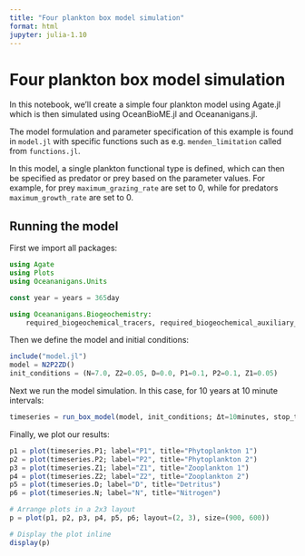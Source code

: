 ```yaml
---
title: "Four plankton box model simulation"
format: html
jupyter: julia-1.10
---
```


# Four plankton box model simulation

In this notebook, we'll create a simple four plankton model using Agate.jl which is then simulated using OceanBioME.jl and Oceananigans.jl.

The model formulation and parameter specification of this example is found in `model.jl` with specific functions such as e.g. `menden_limitation` called from `functions.jl`.

In this model, a single plankton functional type is defined, which can then be specified as predator or prey based on the parameter values. For example, for prey `maximum_grazing_rate` are set to 0, while for predators `maximum_growth_rate` are set to 0.

## Running the model

First we import all packages:

```julia
using Agate
using Plots
using Oceananigans.Units

const year = years = 365day

using Oceananigans.Biogeochemistry:
    required_biogeochemical_tracers, required_biogeochemical_auxiliary_fields
```

Then we define the model and initial conditions:

```julia
include("model.jl")
model = N2P2ZD()
init_conditions = (N=7.0, Z2=0.05, D=0.0, P1=0.1, P2=0.1, Z1=0.05)
```

Next we run the model simulation. In this case, for 10 years at 10 minute intervals:

```julia
timeseries = run_box_model(model, init_conditions; Δt=10minutes, stop_time=10years)
```

Finally, we plot our results:

```julia

p1 = plot(timeseries.P1; label="P1", title="Phytoplankton 1")
p2 = plot(timeseries.P2; label="P2", title="Phytoplankton 2")
p3 = plot(timeseries.Z1; label="Z1", title="Zooplankton 1")
p4 = plot(timeseries.Z2; label="Z2", title="Zooplankton 2")
p5 = plot(timeseries.D; label="D", title="Detritus")
p6 = plot(timeseries.N; label="N", title="Nitrogen")

# Arrange plots in a 2x3 layout
p = plot(p1, p2, p3, p4, p5, p6; layout=(2, 3), size=(900, 600))

# Display the plot inline
display(p)
```
